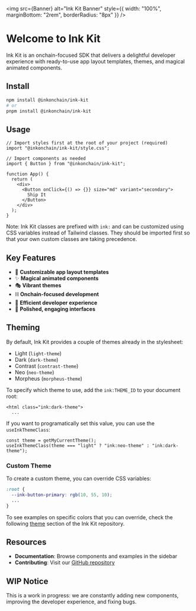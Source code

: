 
<Meta title="Welcome" />

<img
  src={Banner}
  alt="Ink Kit Banner"
  style={{ width: "100%", marginBottom: "2rem", borderRadius: "8px" }}
/>

# Welcome to Ink Kit

Ink Kit is an onchain-focused SDK that delivers a delightful developer experience with ready-to-use app layout templates, themes, and magical animated components.

## Install

```bash
npm install @inkonchain/ink-kit
# or
pnpm install @inkonchain/ink-kit
```

## Usage

```tsx
// Import styles first at the root of your project (required)
import "@inkonchain/ink-kit/style.css";
```

```tsx
// Import components as needed
import { Button } from "@inkonchain/ink-kit";

function App() {
  return (
    <div>
      <Button onClick={() => {}} size="md" variant="secondary">
        Ship It
      </Button>
    </div>
  );
}
```

Note: Ink Kit classes are prefixed with `ink:` and can be customized using CSS variables instead of Tailwind classes. They should be imported first so that your own custom classes are taking precedence.

## Key Features

- 🎨 **Customizable app layout templates**
- ✨ **Magical animated components**
- 🎭 **Vibrant themes**
- ⛓️ **Onchain-focused development**
- 🚀 **Efficient developer experience**
- 📱 **Polished, engaging interfaces**

## Theming

By default, Ink Kit provides a couple of themes already in the stylesheet:

- Light (`light-theme`)
- Dark (`dark-theme`)
- Contrast (`contrast-theme`)
- Neo (`neo-theme`)
- Morpheus (`morpheus-theme`)

To specify which theme to use, add the `ink:THEME_ID` to your document root:

```tsx
<html class="ink:dark-theme">
  ...
```

If you want to programatically set this value, you can use the `useInkThemeClass`:

```tsx
const theme = getMyCurrentTheme();
useInkThemeClass(theme === "light" ? "ink:neo-theme" : "ink:dark-theme");
```

### Custom Theme

To create a custom theme, you can override CSS variables:

```css
:root {
  --ink-button-primary: rgb(10, 55, 10);
  ...
}
```

To see examples on specific colors that you can override, check the following [theme](https://github.com/inkonchain/ink-kit/tree/main/src/styles/theme) section of the Ink Kit repository.

## Resources

- **Documentation**: Browse components and examples in the sidebar
- **Contributing**: Visit our [GitHub repository](https://github.com/inkonchain/ink-kit)

## WIP Notice

This is a work in progress: we are constantly adding new components, improving the developer experience, and fixing bugs.
